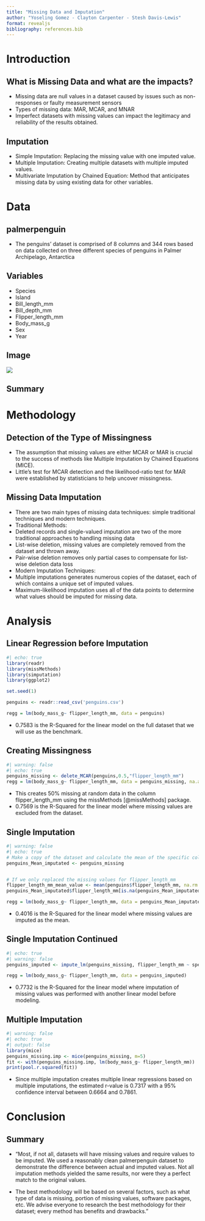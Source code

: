 ```yaml
---
title: "Missing Data and Imputation"
author: "Yoseling Gomez - Clayton Carpenter - Stesh Davis-Lewis"
format: revealjs
bibliography: references.bib
---
```


# Introduction

## What is Missing Data and what are the impacts?

-   Missing data are null values in a dataset caused by issues such as non-responses or faulty measurement sensors
-   Types of missing data: MAR, MCAR, and MNAR
-   Imperfect datasets with missing values can impact the legitimacy and reliability of the results obtained.

## Imputation

-   Simple Imputation: Replacing the missing value with one imputed value.
-   Multiple Imputation: Creating multiple datasets with multiple imputed values.
-   Multivariate Imputation by Chained Equation: Method that anticipates missing data by using existing data for other variables.

# Data

## palmerpenguin

-   The penguins' dataset is comprised of 8 columns and 344 rows based on data collected on three different species of penguins in Palmer Archipelago, Antarctica

## Variables

-   Species
-   Island
-   Bill_length_mm
-   Bill_depth_mm
-   Flipper_length_mm
-   Body_mass_g
-   Sex
-   Year

## Image

![](/imgs/culmen_depth.png)

## Summary



# Methodology

## Detection of the Type of Missingness

- The assumption that missing values are either MCAR or MAR is crucial to the success of methods like Multiple Imputation by Chained Equations (MICE).
- Little's test for MCAR detection and the likelihood-ratio test for MAR were established by statisticians to help uncover missingness.


## Missing Data Imputation

- There are two main types of missing data techniques: simple traditional techniques and modern techniques. 
- Traditional Methods: 
- Deleted records and single-valued imputation are two of the more traditional approaches to handling missing data
- List-wise deletion, missing values are completely removed from the dataset and thrown away.
- Pair-wise deletion removes only partial cases to compensate for list-wise deletion data loss 
- Modern Imputation Techniques:
- Multiple imputations generates numerous copies of the dataset, each of which contains a unique set of imputed values.
- Maximum-likelihood imputation uses all of the data points to determine what values should be imputed for missing data.

# Analysis

## Linear Regression before Imputation

```r
#| echo: true
library(readr)
library(missMethods)
library(simputation)
library(ggplot2)

set.seed(1) 

penguins <- readr::read_csv('penguins.csv')

regg = lm(body_mass_g~ flipper_length_mm, data = penguins)

```

-   0.7583 is the R-Squared for the linear model on the full dataset that we will use as the benchmark.

## Creating Missingness
```r
#| warning: false
#| echo: true
penguins_missing <- delete_MCAR(penguins,0.5,"flipper_length_mm")
regg = lm(body_mass_g~ flipper_length_mm, data = penguins_missing, na.action=na.omit) 
```
-   This creates 50% missing at random data in the column flipper_length_mm using the missMethods [@missMethods] package.
-   0.7569 is the R-Squared for the linear model where missing values are excluded from the dataset.

## Single Imputation

```r
#| warning: false
#| echo: true
# Make a copy of the dataset and calculate the mean of the specific column
penguins_Mean_imputated <- penguins_missing


# If we only replaced the missing values for flipper_length_mm
flipper_length_mm_mean_value <- mean(penguins$flipper_length_mm, na.rm = TRUE)
penguins_Mean_imputated$flipper_length_mm[is.na(penguins_Mean_imputated$flipper_length_mm)] <- flipper_length_mm_mean_value

regg = lm(body_mass_g~ flipper_length_mm, data = penguins_Mean_imputated, na.action=na.omit)
```
-   0.4016 is the R-Squared for the linear model where missing values are imputed as the mean.

## Single Imputation Continued

```r
#| echo: true
#| warning: false
penguins_imputed <- impute_lm(penguins_missing, flipper_length_mm ~ species + bill_length_mm + bill_depth_mm)

regg = lm(body_mass_g~ flipper_length_mm, data = penguins_imputed)
```
-   0.7732 is the R-Squared for the linear model where imputation of missing values was performed with another linear model before modeling.

## Multiple Imputation
```r
#| warning: false
#| echo: true
#| output: false
library(mice)
penguins_missing.imp <- mice(penguins_missing, m=5)
fit <- with(penguins_missing.imp, lm(body_mass_g~ flipper_length_mm))
print(pool.r.squared(fit))
```
-   Since multiple imputation creates multiple linear regressions based on multiple imputations, the estimated r-value is 0.7317 with a 95% confidence interval between 0.6664 and 0.7861.

# Conclusion

## Summary

-   "Most, if not all, datasets will have missing values and require values to be imputed. We used a reasonably clean palmerpenguin dataset to demonstrate the difference between actual and imputed values. Not all imputation methods yielded the same results, nor were they a perfect match to the original values.

-   The best methodology will be based on several factors, such as what type of data is missing, portion of missing values, software packages, etc. We advise everyone to research the best methodology for their dataset; every method has benefits and drawbacks."
